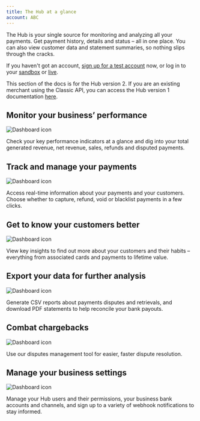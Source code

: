 ```yaml
---
title: The Hub at a glance
account: ABC
---
```


The Hub is your single source for monitoring and analyzing all your payments. Get payment history, details and status – all in one place. You can also view customer data and statement summaries, so nothing slips through the cracks.

If you haven't got an account, [sign up for a test account](https://www.checkout.com/get-test-account) now, or log in to your [sandbox](https://sandbox.checkout.com/login) or [live](https://hub.checkout.com/login).

This section of the docs is for the Hub version 2. If you are an existing merchant using the Classic API, you can access the Hub version 1 documentation [here](https://archive.docs.checkout.com/docs/getting-started).

Monitor your business’ performance
----------------------------------

![Dashboard icon](https://assets.checkout.com/docs/images/hub-icon-dashboard.svg)

Check your key performance indicators at a glance and dig into your total generated revenue, net revenue, sales, refunds and disputed payments.

Track and manage your payments
------------------------------

![Dashboard icon](https://assets.checkout.com/docs/images/hub-icon-payments.svg)

Access real-time information about your payments and your customers. Choose whether to capture, refund, void or blacklist payments in a few clicks.

Get to know your customers better
---------------------------------

![Dashboard icon](https://assets.checkout.com/docs/images/hub-icon-customers.svg)

View key insights to find out more about your customers and their habits – everything from associated cards and payments to lifetime value.

Export your data for further analysis
-------------------------------------

![Dashboard icon](https://assets.checkout.com/docs/images/hub-icon-data-analysis.svg)

Generate CSV reports about payments disputes and retrievals, and download PDF statements to help reconcile your bank payouts.

Combat chargebacks
------------------

![Dashboard icon](https://assets.checkout.com/docs/images/hub-icon-disputes.svg)

Use our disputes management tool for easier, faster dispute resolution.

Manage your business settings
-----------------------------

![Dashboard icon](https://assets.checkout.com/docs/images/hub-icon-settings.svg)

Manage your Hub users and their permissions, your business bank accounts and channels, and sign up to a variety of webhook notifications to stay informed.




